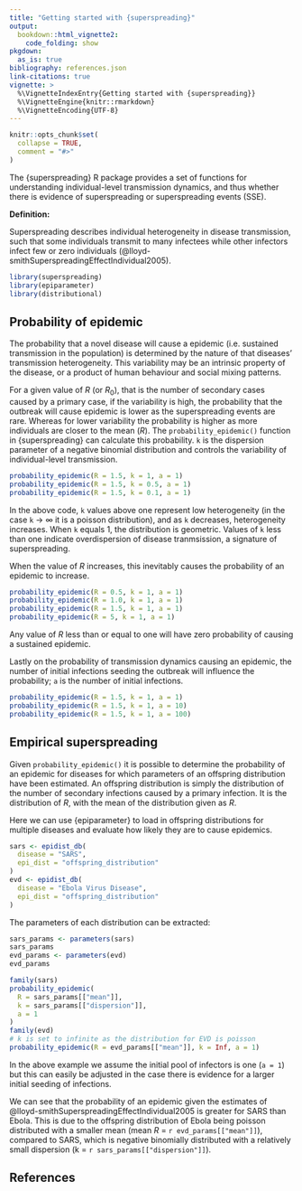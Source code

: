 ```yaml
---
title: "Getting started with {superspreading}"
output: 
  bookdown::html_vignette2:
    code_folding: show
pkgdown:
  as_is: true
bibliography: references.json
link-citations: true
vignette: >
  %\VignetteIndexEntry{Getting started with {superspreading}}
  %\VignetteEngine{knitr::rmarkdown}
  %\VignetteEncoding{UTF-8}
---
```


```r
knitr::opts_chunk$set(
  collapse = TRUE,
  comment = "#>"
)
```

The {superspreading} R package provides a set of functions for understanding
individual-level transmission dynamics, and thus whether there is evidence of
superspreading or superspreading events (SSE).

::: {.alert .alert-info}
**Definition:**

Superspreading describes individual heterogeneity in disease transmission, such that some individuals transmit to many infectees while other
infectors infect few or zero individuals (@lloyd-smithSuperspreadingEffectIndividual2005).
:::

```r
library(superspreading)
library(epiparameter)
library(distributional)
```

## Probability of epidemic

The probability that a novel disease will cause a epidemic (i.e. sustained 
transmission in the population) is determined by the nature of that diseases'
transmission heterogeneity. This variability may be an intrinsic property of 
the disease, or a product of human behaviour and social mixing patterns.

For a given value of $R$ (or $R_0$), that is the number of secondary cases caused by a 
primary case, if the variability is high, the probability that the outbreak 
will cause epidemic is lower as the superspreading events are rare. Whereas for
lower variability the probability is higher as more individuals are closer to the 
mean ($R$). The `probability_epidemic()` function in {superspreading} can calculate
this probability. `k` is the dispersion parameter of a negative binomial distribution
and controls the variability of individual-level transmission.

```r
probability_epidemic(R = 1.5, k = 1, a = 1)
probability_epidemic(R = 1.5, k = 0.5, a = 1)
probability_epidemic(R = 1.5, k = 0.1, a = 1)
```

In the above code, `k` values above one represent low heterogeneity (in the case `k` 
&rarr; $\infty$ it is a poisson distribution), and as `k` decreases,
heterogeneity increases. When `k` equals 1, the distribution is geometric. Values
of `k` less than one indicate overdispersion of disease tranmsission, a signature
of superspreading.

When the value of $R$ increases, this inevitably causes the probability of an 
epidemic to increase.

```r
probability_epidemic(R = 0.5, k = 1, a = 1)
probability_epidemic(R = 1.0, k = 1, a = 1)
probability_epidemic(R = 1.5, k = 1, a = 1)
probability_epidemic(R = 5, k = 1, a = 1)
```

Any value of $R$ less than or equal to one will have zero probability of causing
a sustained epidemic.

Lastly on the probability of transmission dynamics causing an epidemic, the 
number of initial infections seeding the outbreak will influence the probability;
`a` is the number of initial infections.

```r
probability_epidemic(R = 1.5, k = 1, a = 1)
probability_epidemic(R = 1.5, k = 1, a = 10)
probability_epidemic(R = 1.5, k = 1, a = 100)
```

## Empirical superspreading

Given `probability_epidemic()` it is possible to determine the probability of 
an epidemic for diseases for which parameters of an offspring distribution have 
been estimated. An offspring distribution is simply the distribution of the 
number of secondary infections caused by a primary infection. It is the distribution
of $R$, with the mean of the distribution given as $R$.

Here we can use {epiparameter} to load in offspring distributions for multiple 
diseases and evaluate how likely they are to cause epidemics.

```r
sars <- epidist_db(
  disease = "SARS",
  epi_dist = "offspring_distribution"
)
evd <- epidist_db(
  disease = "Ebola Virus Disease",
  epi_dist = "offspring_distribution"
)
```

The parameters of each distribution can be extracted:

```r
sars_params <- parameters(sars)
sars_params
evd_params <- parameters(evd)
evd_params
```

```r
family(sars)
probability_epidemic(
  R = sars_params[["mean"]],
  k = sars_params[["dispersion"]],
  a = 1
)
family(evd)
# k is set to infinite as the distribution for EVD is poisson
probability_epidemic(R = evd_params[["mean"]], k = Inf, a = 1)
```

In the above example we assume the initial pool of infectors is one (`a = 1`) 
but this can easily be adjusted in the case there is evidence for a larger initial
seeding of infections.

We can see that the probability of an epidemic given the estimates of 
@lloyd-smithSuperspreadingEffectIndividual2005 is greater for SARS than Ebola. 
This is due to the offspring distribution of Ebola being poisson distributed 
with a smaller mean (mean $R$ = `r evd_params[["mean"]]`), 
compared to SARS, which is negative binomially distributed with a relatively
small dispersion (k = `r sars_params[["dispersion"]]`).

## References
